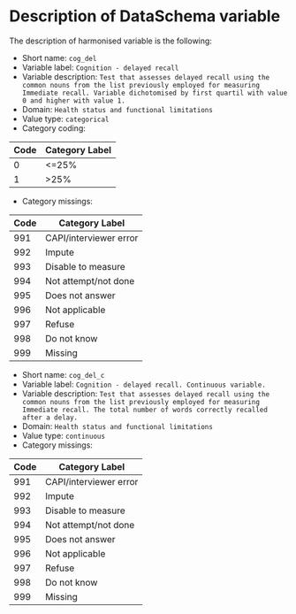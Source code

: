 # Description of DataSchema variable

The description of harmonised variable is the following:

* Short name: `cog_del`
* Variable label: `Cognition - delayed recall`
* Variable description: `Test that assesses delayed recall using the common nouns from the list previously employed for measuring Immediate recall. Variable dichotomised by first quartil with value 0 and higher with value 1.`
* Domain: `Health status and functional limitations`
* Value type: `categorical`
* Category coding:

**Code** | **Category Label**
-------- | ------------------
0        | <=25%
1        | >25%

* Category missings: 

**Code** | **Category Label**
----| ------------------
991 | CAPI/interviewer error
992 | Impute
993 | Disable to measure
994 | Not attempt/not done
995 | Does not answer
996 | Not applicable
997 | Refuse
998 | Do not know
999 | Missing





* Short name: `cog_del_c`
* Variable label: `Cognition - delayed recall. Continuous variable.`
* Variable description: `Test that assesses delayed recall using the common nouns from the list previously employed for measuring Immediate recall. The total number of words correctly recalled after a delay.`
* Domain: `Health status and functional limitations`
* Value type: `continuous`
* Category missings: 


**Code** | **Category Label**
----| ------------------
991 | CAPI/interviewer error
992 | Impute
993 | Disable to measure
994 | Not attempt/not done
995 | Does not answer
996 | Not applicable
997 | Refuse
998 | Do not know
999 | Missing